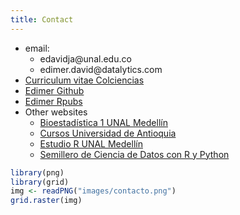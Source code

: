 ```yaml
---
title: Contact
---
```


<div class = "row">

<div class = "col-md-5">
- email:
    - edavidja@unal.edu.co
    - edimer.david@datalytics.com
- [Curriculum vitae Colciencias](http://scienti.colciencias.gov.co:8081/cvlac/visualizador/generarCurriculoCv.do?cod_rh=0001631243)
- [Edimer Github](https://github.com/Edimer)
- [Edimer Rpubs](https://rpubs.com/Edimer)
- Other websites
    - [Bioestadística 1 UNAL Medellín](https://bioestadistica.github.io/)
    - [Cursos Universidad de Antioquia](https://rproject-udea.netlify.app/)
    - [Estudio R UNAL Medellín](https://estudior.github.io/)
    - [Semillero de Ciencia de Datos con R y Python](https://semillerorpy.netlify.app/)
</div>

<div class = "col-md-4">
```r
library(png)
library(grid)
img <- readPNG("images/contacto.png")
grid.raster(img)
```
</div>
</div>  